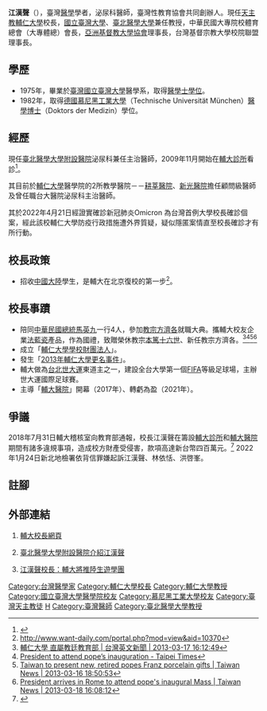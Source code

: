 {{trivia|time=2017-04-02T17:31:41+00:00}}
{{Infobox_Person
| name =江漢聲<br><small>Dr. Vincent Han-Sun Chiang</small><ref>{{Cite web |url=http://140.136.240.107/english_fju/index.php/about-fujen/office-of-the-president |title=存档副本 |access-date=2012-11-29 |archive-date=2014-08-19 |archive-url=https://web.archive.org/web/20140819022907/http://140.136.240.107/english_fju/index.php/about-fujen/office-of-the-president |dead-url=yes }}</ref>
| image name =
| width =170px
| job = 學者
| period = 
| birthname =
| other_names =
| Sex =男
| date of birth ={{birth date and age|1950|3|26}}
| place of birth = {{TWN}}
| date of death = 
| place of death =
| nationality ={{ROC}}
| residence =
| party =
| religion = [[羅馬天主教|羅馬天主教]]
| spouse = 
| relatives =
| educate = [[國立臺灣大學|國立臺灣大學]]醫學系<br>	德國[[慕尼黑科技大學|慕尼黑科技大學]]醫學博士
| past =[[臺北醫學大學|臺北醫學大學]]醫學系教授、系主任<br>臺北醫學大學醫學研究所教授、所長<br>[[臺北醫學大學附設醫院|臺北醫學大學附設醫院]]泌尿科主任<br>國立臺灣大學醫學系兼任教授<br>[[天主教輔仁大學|天主教輔仁大學]]醫學院院長<br>天主教輔仁大學醫務副校長<br>天主教輔仁大學校長<br>中華民國大專院校體育總會會長<br>[[亞洲基督教大學協會|亞洲基督教大學協會]]（ACUCA）理事長<br>台灣基督宗教大學校院聯盟（TaiCUCA）理事長
| work = 
| award = 臺北醫學大學學術優良獎（2000）
}}
'''江漢聲'''（{{bd|1950年|3月26日|||C江}}），臺灣[[醫學|醫學]]學者，泌尿科醫師，臺灣性教育協會共同創辦人。現任[[天主教輔仁大學|天主教輔仁大學]]校長，[[國立臺灣大學|國立臺灣大學]]、[[臺北醫學大學|臺北醫學大學]]兼任教授，中華民國大專院校體育總會（大專體總）會長，[[亞洲基督教大學協會|亞洲基督教大學協會]]理事長，台灣基督宗教大學校院聯盟理事長。

==學歷==
*1975年，畢業於[[臺灣|臺灣]][[國立臺灣大學|國立臺灣大學]]醫學系，取得[[醫學士|醫學士]][[學位|學位]]。
*1982年，取得[[德國|德國]][[慕尼黑工業大學|慕尼黑工業大學]]（Technische Universität München）[[醫學博士|醫學博士]]（Doktors der Medizin）學位。

==經歷==
現任[[臺北醫學大學附設醫院|臺北醫學大學附設醫院]]泌尿科兼任主治醫師，2009年11月開始在[https://web.archive.org/web/20120501170819/http://clinic.mc.fju.edu.tw/ 輔大診所]看診<ref>{{Cite web |url=http://140.136.114.206/blog2/archives/003604.html |title=輔大新聞網：醫務副校長江漢聲 11月起於輔大診所看診 |access-date=2012-03-25 |archive-date=2017-12-26 |archive-url=https://web.archive.org/web/20171226234807/http://140.136.114.206/blog2/archives/003604.html |dead-url=no }}</ref>。

其目前於[[輔仁大學|輔仁大學]]醫學院的2所教學醫院－－[[耕莘醫院|耕莘醫院]]、[[新光醫院|新光醫院]]擔任顧問級醫師及曾任職台大醫院泌尿科主治醫師。

其於2022年4月21日經證實確診新冠肺炎Omicron
為台灣首例大學校長確診個案，經此該校輔仁大學防疫行政措施遭外界質疑，疑似隱匿案情直至校長確診才有所行動。

==校長政策==
*招收[[中國大陸|中國大陸]]學生，是輔大在北京復校的第一步<ref>http://www.want-daily.com/portal.php?mod=view&aid=10370</ref>。

==校長事蹟==
*陪同[[中華民國總統|中華民國總統]][[馬英九|馬英九]]一行4人，參加[[方濟各_(教宗)|教宗方濟各]]就職大典。攜輔大校友企業[[法藍瓷|法藍瓷]]產品，作為國禮，致贈榮休教宗[[本篤十六世|本篤十六世]]、新任教宗方濟各。<ref>[https://www.taiwannews.com.tw/ch/news/2174868 輔仁大學 直屬教廷教育部 | 台灣英文新聞 | 2013-03-17 16:12:49]</ref><ref>[http://www.taipeitimes.com/News/front/archives/2013/03/16/2003557194 President to attend pope’s inauguration - Taipei Times]</ref><ref>[https://www.taiwannews.com.tw/en/news/2174381 Taiwan to present new, retired popes Franz porcelain gifts | Taiwan News | 2013-03-16 18:50:53]</ref><ref>[https://www.taiwannews.com.tw/en/news/2175449 President arrives in Rome to attend pope's inaugural Mass | Taiwan News | 2013-03-18 16:08:12]</ref>
*成立「[[輔仁大學學校財團法人|輔仁大學學校財團法人]]」。
*發生「[[2013年輔仁大學更名事件|2013年輔仁大學更名事件]]」。
*輔大做為[[2017年夏季世界大學運動會|台北世大運]]東道主之一，建設全台大學第一個[[FIFA|FIFA]]等級足球場，主辦世大運國際足球賽。
*主導「[[輔大醫院|輔大醫院]]」開幕（2017年）、轉虧為盈（2021年）。

==爭議==

2018年7月31日輔大稽核室向教育部通報，校長江漢聲在籌設[[輔大診所|輔大診所]]和[[輔大醫院|輔大醫院]]期間有諸多違規事項，造成校方財產受侵害，款項高達新台幣四百萬元。<ref>{{Cite web|title=自由時報：獨家》輔大稽核室17頁長文通報教育部|url=https://news.ltn.com.tw/news/life/breakingnews/2506328|access-date=2018-08-01}}</ref>
2022年1月24日新北地檢署依背信罪嫌起訴江漢聲、林依恬、洪啓峯。{{R|背信起訴}}

==註腳==
{{reflist|refs=
<ref name=背信起訴>{{cite news | title=輔大校長江漢聲違法挪校產 背信罪嫌起訴 |url=https://udn.com/news/story/7321/6057304 |author=柯毓庭 |work=聯合報 |location=新北市 |language=zh-tw |date=2022-01-24 18:38 |accessdate=2022-01-24}}</ref>
}}

== 外部連結 ==
# {{zh-tw}}[https://web.archive.org/web/20130721031325/http://www.fju.edu.tw/president_chiang.html 輔大校長網頁]
# {{zh-tw}}[http://www.tmuh.org.tw/VS/URO/Urology03-6.html 臺北醫學大學附設醫院介紹江漢聲]{{dead link|date=2018年3月 |bot=InternetArchiveBot |fix-attempted=yes }}
# {{zh-tw}}[http://www.want-daily.com/portal.php?mod=view&aid=10370 江漢聲校長：輔大將推陸生遊學團]

{{start box}}
{{s-before|[[黎建球|黎建球]]}}
{{s-title|[[天主教輔仁大學|天主教輔仁大學]]校長|2012年－}}
{{s-after|現任}}
{{end box}}

{{DEFAULTSORT:Chiang Han-Sun}}
[[Category:台灣醫學家|Category:台灣醫學家]]
[[Category:輔仁大學校長|Category:輔仁大學校長]]
[[Category:輔仁大學教授|Category:輔仁大學教授]]
[[Category:國立臺灣大學醫學院校友|Category:國立臺灣大學醫學院校友]]
[[Category:慕尼黑工業大學校友|Category:慕尼黑工業大學校友]]
[[Category:臺灣天主教徒|Category:臺灣天主教徒]]
[[Category:江姓|H]]
[[Category:臺灣醫師|Category:臺灣醫師]]
[[Category:臺北醫學大學教授|Category:臺北醫學大學教授]]